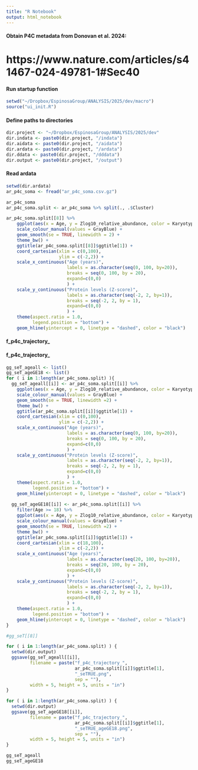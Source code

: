 ```yaml
---
title: "R Notebook"
output: html_notebook
---
```


#### Obtain P4C metadata from Donovan et al. 2024:
# https://www.nature.com/articles/s41467-024-49781-1#Sec40

#### Run startup function
```r
setwd("~/Dropbox/EspinosaGroup/ANALYSIS/2025/dev/macro")
source("ui_init.R")
```

#### Define paths to directories
```r
dir.project <- "~/Dropbox/EspinosaGroup/ANALYSIS/2025/dev"
dir.indata <- paste0(dir.project, "/indata")
dir.aidata <- paste0(dir.project, "/aidata")
dir.ardata <- paste0(dir.project, "/ardata")
dir.ddata <- paste0(dir.project, "/dddata")
dir.output <- paste0(dir.project, "/output")
```

#### Read ardata
```r
setwd(dir.ardata)
ar_p4c_soma <- fread("ar_p4c_soma.csv.gz")

ar_p4c_soma
ar_p4c_soma.split <- ar_p4c_soma %>% split(., .$Cluster)
```

```r
ar_p4c_soma.split[[8]] %>%
    ggplot(aes(x = Age, y = Zlog10_relative_abundance, color = Karyotype)) +
    scale_colour_manual(values = GrayBlue) +
    geom_smooth(se = TRUE, linewidth = 2) +
    theme_bw() +
    ggtitle(ar_p4c_soma.split[[8]]$ggtitle[1]) +
    coord_cartesian(xlim = c(0,100),
                    ylim = c(-2,2)) +
    scale_x_continuous("Age (years)", 
                       labels = as.character(seq(0, 100, by=20)),
                       breaks = seq(0, 100, by = 20), 
                       expand=c(0,0)
                       ) +
    scale_y_continuous("Protein levels (Z-score)", 
                       labels = as.character(seq(-2, 2, by=1)),
                       breaks = seq(-2, 2, by = 1), 
                       expand=c(0,0)
                       ) +
    theme(aspect.ratio = 1.0,
          legend.position = "bottom") +
    geom_hline(yintercept = 0, linetype = "dashed", color = "black")
```

#### f_p4c_trajectory_
#### f_p4c_trajectory_
```r
gg_seT_ageall <- list()
gg_seT_ageGE18 <- list()
for ( i in 1:length(ar_p4c_soma.split) ){
  gg_seT_ageall[[i]] <- ar_p4c_soma.split[[i]] %>%
    ggplot(aes(x = Age, y = Zlog10_relative_abundance, color = Karyotype)) +
    scale_colour_manual(values = GrayBlue) +
    geom_smooth(se = TRUE, linewidth =2) +
    theme_bw() +
    ggtitle(ar_p4c_soma.split[[i]]$ggtitle[1]) +
    coord_cartesian(xlim = c(0,100),
                    ylim = c(-2,2)) +
    scale_x_continuous("Age (years)", 
                       labels = as.character(seq(0, 100, by=20)),
                       breaks = seq(0, 100, by = 20), 
                       expand=c(0,0)
                       ) +
    scale_y_continuous("Protein levels (Z-score)", 
                       labels = as.character(seq(-2, 2, by=1)),
                       breaks = seq(-2, 2, by = 1), 
                       expand=c(0,0)
                       ) +
    theme(aspect.ratio = 1.0,
          legend.position = "bottom") +
    geom_hline(yintercept = 0, linetype = "dashed", color = "black")
  
  gg_seT_ageGE18[[i]] <- ar_p4c_soma.split[[i]] %>%
    filter(Age >= 18) %>%
    ggplot(aes(x = Age, y = Zlog10_relative_abundance, color = Karyotype)) +
    scale_colour_manual(values = GrayBlue) +
    geom_smooth(se = TRUE, linewidth =2) +
    theme_bw() +
    ggtitle(ar_p4c_soma.split[[i]]$ggtitle[1]) +
    coord_cartesian(xlim = c(18,100),
                    ylim = c(-2,2)) +
    scale_x_continuous("Age (years)", 
                       labels = as.character(seq(20, 100, by=20)),
                       breaks = seq(20, 100, by = 20), 
                       expand=c(0,0)
                       ) +
    scale_y_continuous("Protein levels (Z-score)", 
                       labels = as.character(seq(-2, 2, by=1)),
                       breaks = seq(-2, 2, by = 1), 
                       expand=c(0,0)
                       ) +
    theme(aspect.ratio = 1.0,
          legend.position = "bottom") +
    geom_hline(yintercept = 0, linetype = "dashed", color = "black")
}

#gg_seT[[8]]

for ( i in 1:length(ar_p4c_soma.split) ) {
  setwd(dir.output)
  ggsave(gg_seT_ageall[[i]],
         filename = paste("f_p4c_trajectory_",
                          ar_p4c_soma.split[[i]]$ggtitle[1], 
                          "_seTRUE.png",
                          sep = ""),
         width = 5, height = 5, units = "in")
}

for ( i in 1:length(ar_p4c_soma.split) ) {
  setwd(dir.output)
  ggsave(gg_seT_ageGE18[[i]],
         filename = paste("f_p4c_trajectory_",
                          ar_p4c_soma.split[[i]]$ggtitle[1], 
                          "_seTRUE_ageGE18.png",
                          sep = ""),
         width = 5, height = 5, units = "in")
}

gg_seT_ageall
gg_seT_ageGE18
```


